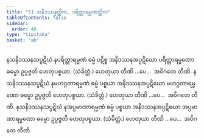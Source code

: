 ```yaml
---
title: "51 သနိဒဿနတ္တိက, ပရိတ္တာရမ္မဏတ္တိက"
tableOfContents: false
sidebar:
  order: 48
type: "tipitaka"
basket: "ab"
---
```



<DynamicBreadcrumb />

<Division number="60">

<Paragraph number="189">
နသနိဒဿနသပ္ပဋိဃံ နပရိတ္တာရမ္မဏံ ဓမ္မံ ပဋိစ္စ အနိဒဿနအပ္ပဋိဃော ပရိတ္တာရမ္မဏော ဓမ္မော ဥပ္ပဇ္ဇတိ ဟေတုပစ္စယာ. (သံခိတ္တံ.) ဟေတုယာ တီဏိ …ပေ…  အဝိဂတေ တီဏိ.
</Paragraph>

<Paragraph number="190">
နသနိဒဿနသပ္ပဋိဃံ နမဟဂ္ဂတာရမ္မဏံ ဓမ္မံ ပစ္စယာ အနိဒဿနအပ္ပဋိဃော မဟဂ္ဂတာရမ္မဏော ဓမ္မော ဥပ္ပဇ္ဇတိ ဟေတုပစ္စယာ. (သံခိတ္တံ.) ဟေတုယာ တီဏိ …ပေ…  အဝိဂတေ တီဏိ.
</Paragraph>

<Paragraph number="191">
နသနိဒဿနသပ္ပဋိဃံ နအပ္ပမာဏာရမ္မဏံ ဓမ္မံ ပစ္စယာ အနိဒဿနအပ္ပဋိဃော အပ္ပမာဏာရမ္မဏော ဓမ္မော ဥပ္ပဇ္ဇတိ ဟေတုပစ္စယာ. (သံခိတ္တံ.) ဟေတုယာ တီဏိ …ပေ…  အဝိဂတေ တီဏိ.
</Paragraph>
</Division>